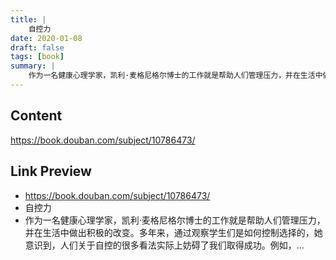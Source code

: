 ```yaml
---
title: |
    自控力
date: 2020-01-08
draft: false
tags: [book]
summary: |
    作为一名健康心理学家，凯利·麦格尼格尔博士的工作就是帮助人们管理压力，并在生活中做出积极的改变。多年来，通过观察学生们是如何控制选择的，她意识到，人们关于自控的很多看法实际上妨碍了我们取得成功。例如，...
---
```


## Content

https://book.douban.com/subject/10786473/

## Link Preview

- https://book.douban.com/subject/10786473/
- 自控力
- 作为一名健康心理学家，凯利·麦格尼格尔博士的工作就是帮助人们管理压力，并在生活中做出积极的改变。多年来，通过观察学生们是如何控制选择的，她意识到，人们关于自控的很多看法实际上妨碍了我们取得成功。例如，...
